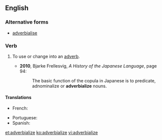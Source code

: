 ==English==

===Alternative forms===
* [[adverbialise]] {{qualifier|UK}}

===Verb===
{{en-verb|adverbializ}}

# {{context|American spelling|lang=en}} To use or change into an [[adverb]].
#* '''2010''', Bjarke Frellesvig, ''A History of the Japanese Language'', page 94:
#*: The basic function of the copula in Japanese is to predicate, adnominalize or '''adverbialize''' nouns.

====Translations====
{{trans-top|to change into an adverb}}
* French: {{t+check|fr|adverbialiser}}
{{trans-mid}}
* Portuguese: {{t|pt|adverbializar}}
* Spanish: {{t-check|es|adverbializar}}
{{trans-bottom}}

[[et:adverbialize]]
[[ko:adverbialize]]
[[vi:adverbialize]]